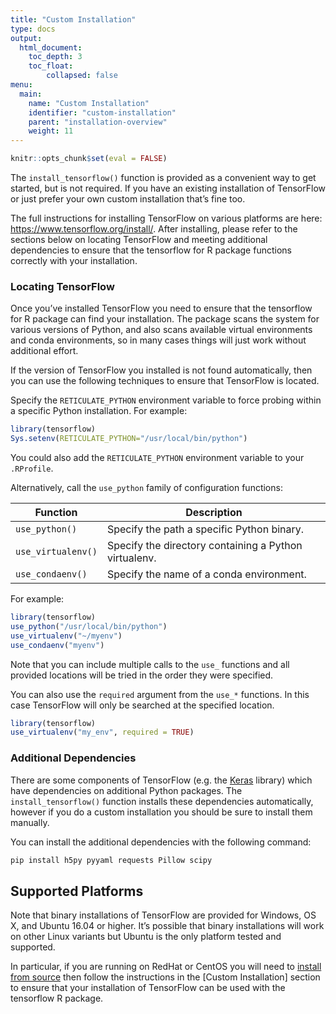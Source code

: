 ```yaml
---
title: "Custom Installation"
type: docs
output: 
  html_document:
    toc_depth: 3
    toc_float:
        collapsed: false
menu:
  main:
    name: "Custom Installation"
    identifier: "custom-installation"
    parent: "installation-overview"
    weight: 11 
---
```


```r
knitr::opts_chunk$set(eval = FALSE)
```

The `install_tensorflow()` function is provided as a convenient way to get started, but is not required. If you have an existing installation of TensorFlow or just prefer your own custom installation that's fine too.

The full instructions for installing TensorFlow on various platforms are here: <https://www.tensorflow.org/install/>. After installing, please refer to the sections below on locating TensorFlow and meeting additional dependencies to ensure that the tensorflow for R package functions correctly with your installation.

### Locating TensorFlow

Once you've installed TensorFlow you need to ensure that the tensorflow for R package can find your installation. The package scans the system for various versions of Python, and also scans available virtual environments and conda environments, so in many cases things will just work without additional effort. 

If the version of TensorFlow you installed is not found automatically, then you can use the following techniques to ensure that TensorFlow is located.

Specify the `RETICULATE_PYTHON` environment variable to force probing within a specific Python installation. For example:

```r
library(tensorflow)
Sys.setenv(RETICULATE_PYTHON="/usr/local/bin/python")
```

You could also add the `RETICULATE_PYTHON` environment variable to your `.RProfile`.

Alternatively, call the `use_python` family of configuration functions:


| Function  | Description | 
|----------------|------------------------------------------------------------------|
| `use_python()` | Specify the path a specific Python binary. | 
| `use_virtualenv()` | Specify the directory containing a Python virtualenv. | 
| `use_condaenv()` | Specify the name of a conda environment. | 


For example:

```r
library(tensorflow)
use_python("/usr/local/bin/python")
use_virtualenv("~/myenv")
use_condaenv("myenv")
```

Note that you can include multiple calls to the `use_` functions and all provided locations will be tried in the order they were specified.

You can also use the `required` argument from the `use_*` functions. In this case
TensorFlow will only be searched at the specified location.

```r
library(tensorflow)
use_virtualenv("my_env", required = TRUE)
```


### Additional Dependencies

There are some components of TensorFlow (e.g. the [Keras](https://github.com/tensorflow/tensorflow/tree/master/tensorflow/python/keras) library) which have dependencies on additional Python packages. The `install_tensorflow()` function installs these dependencies automatically, however if you do a custom installation you should be sure to install them manually. 

You can install the additional dependencies with the following command:

```bash
pip install h5py pyyaml requests Pillow scipy
```

## Supported Platforms

Note that binary installations of TensorFlow are provided for Windows, OS X, and Ubuntu 16.04 or higher. It's possible that binary installations will work on other Linux variants but Ubuntu is the only platform tested and supported. 

In particular, if you are running on RedHat or CentOS you will need to [install from source](https://www.tensorflow.org/install/source) then follow the instructions in the [Custom Installation] section to ensure that your installation of TensorFlow can be used with the tensorflow R package.
